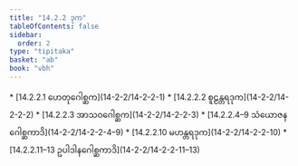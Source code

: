 ```yaml
---
title: "14.2.2 ဒုက"
tableOfContents: false
sidebar:
  order: 2
type: "tipitaka"
basket: "ab"
book: "vbh"
---
```



<DynamicBreadcrumb />



<TableOfContents book="vbh" section="14.2.2">
* [14.2.2.1 ဟေတုဂေါစ္ဆက](14-2-2/14-2-2-1)
* [14.2.2.2 စူဠန္တရဒုက](14-2-2/14-2-2-2)
* [14.2.2.3 အာသဝဂေါစ္ဆက](14-2-2/14-2-2-3)
* [14.2.2.4–9 သံယောဇနဂေါစ္ဆကာဒိ](14-2-2/14-2-2-4–9)
* [14.2.2.10 မဟန္တရဒုက](14-2-2/14-2-2-10)
* [14.2.2.11–13 ဥပါဒါနဂေါစ္ဆကာဒိ](14-2-2/14-2-2-11–13)
</TableOfContents>